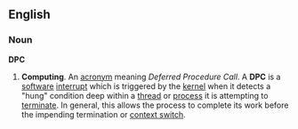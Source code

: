 ==English==
===Noun===
'''DPC'''
# '''Computing'''. An [[acronym]] meaning ''Deferred Procedure Call''. A '''DPC''' is a [[software]] [[interrupt]] which is triggered by the [[kernel]] when it detects a "hung" condition deep within a [[thread]] or [[process]] it is attempting to [[terminate]]. In general, this allows the process to complete its work before the impending termination or [[w:context switch|context switch]].
